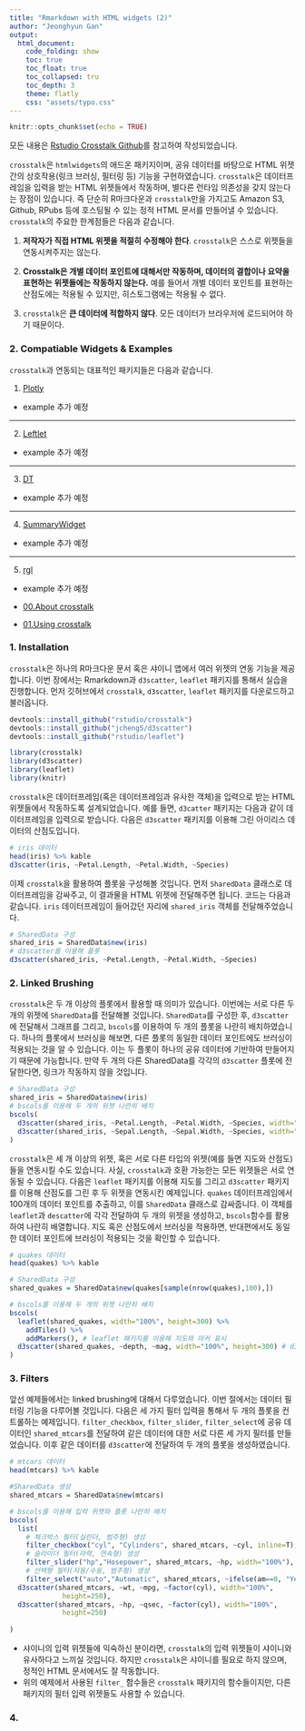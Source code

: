 ```yaml
---
title: "Rmarkdown with HTML widgets (2)"
author: "Jeonghyun Gan"
output: 
  html_document:
    code_folding: show
    toc: true
    toc_float: true
    toc_collapsed: tru
    toc_depth: 3
    theme: flatly
    css: "assets/typo.css"
---
```


```r
knitr::opts_chunk$set(echo = TRUE)
```

모든 내용은 [Rstudio Crosstalk Github](https://rstudio.github.io/crosstalk)를 참고하여 작성되었습니다.


`crosstalk`은 `htmlwidgets`의 애드온 패키지이며, 공유 데이터를 바탕으로 HTML 위젯 간의 상호작용(링크 브러싱, 필터링 등) 기능을 구현하였습니다. `crosstalk`은 데이터프레임을 입력을 받는 HTML 위젯들에서 작동하며, 별다른 런타임 의존성을 갖지 않는다는 장점이 있습니다. 즉 단순히 R마크다운과 `crosstalk`만을 가지고도 Amazon S3, Github, RPubs 등에 호스팅될 수 있는 정적 HTML 문서를 만들어낼 수 있습니다. `crosstalk`의 주요한 한계점들은 다음과 같습니다.

1. **저작자가 직접 HTML 위젯을 적절히 수정해야 한다**. `crosstalk`은 스스로 위젯들을 연동시켜주지는 않는다.

2. **Crosstalk은 개별 데이터 포인트에 대해서만 작동하며, 데이터의 결합이나 요약을 표현하는 위젯들에는 작동하지 않는다.** 예를 들어서 개별 데이터 포인트를 표현하는 산점도에는 적용될 수 있지만, 히스토그램에는 적용될 수 없다.

3. `crosstalk`은 **큰 데이터에 적합하지 않다**. 모든 데이터가 브라우저에 로드되어야 하기 때문이다.


### 2. Compatiable Widgets & Examples

`crosstalk`과 연동되는 대표적인 패키지들은 다음과 같습니다.

1. [Plotly](https://plotly-r.com/)
  
- example 추가 예정

---

2. [Leftlet](https://rstudio.github.io/leaflet/)

- example 추가 예정

---

3. [DT](https://rstudio.github.io/DT/)

- example 추가 예정

---

4. [SummaryWidget](https://kent37.github.io/summarywidget/)

- example 추가 예정

---

5. [rgl](https://r-forge.r-project.org/projects/rgl/)

- example 추가 예정



- [00.About crosstalk](https://jhgan00.github.io/crosstalk/index.html)
- [01.Using crosstalk](https://jhgan00.github.io/crosstalk/UsingCrosstalk.html)

### 1. Installation

`crosstalk`은 하나의 R마크다운 문서 혹은 샤이니 앱에서 여러 위젯의 연동 기능을 제공합니다. 이번 장에서는 Rmarkdown과 `d3scatter`, `leaflet` 패키지를 통해서 실습을 진행합니다. 먼저 깃허브에서 `crosstalk`, `d3scatter`, `leaflet` 패키지를 다운로드하고 불러옵니다.

```r
devtools::install_github("rstudio/crosstalk")
devtools::install_github("jcheng5/d3scatter")
devtools::install_github("rstudio/leaflet")
```

```r
library(crosstalk) 
library(d3scatter)
library(leaflet)
library(knitr)
```

`crosstalk`은 데이터프레임(혹은 데이터프레임과 유사한 객체)을 입력으로 받는 HTML 위젯들에서 작동하도록 설계되었습니다. 예를 들면, `d3catter` 패키지는 다음과 같이 데이터프레임을 입력으로 받습니다. 다음은 `d3scatter` 패키지를 이용해 그린 아이리스 데이터의 산점도입니다.

```r
# iris 데이터
head(iris) %>% kable
d3scatter(iris, ~Petal.Length, ~Petal.Width, ~Species)
```

이제 `crosstalk`을 활용하여 플롯을 구성해볼 것입니다. 먼저 `SharedData` 클래스로 데이터프레임을 감싸주고, 이 결과물을 HTML 위젯에 전달해주면 됩니다. 코드는 다음과 같습니다. `iris` 데이터프레임이 들어갔던 자리에 `shared_iris` 객체를 전달해주었습니다.

```r
# SharedData 구성
shared_iris = SharedData$new(iris)
# d3scatter를 이용해 플롯
d3scatter(shared_iris, ~Petal.Length, ~Petal.Width, ~Species)
```

### 2. Linked Brushing

`crosstalk`은 두 개 이상의 플롯에서 활용할 때 의미가 있습니다. 이번에는 서로 다른 두 개의 위젯에 `SharedData`를 전달해볼 것입니다. `SharedData`를 구성한 후, `d3scatter`에 전달해서 그래프를 그리고, `bscols`를 이용하여 두 개의 플롯을 나란히 배치하였습니다. 하나의 플롯에서 브러싱을 해보면, 다른 플롯의 동일한 데이터 포인트에도 브러싱이 적용되는 것을 알 수 있습니다. 이는 두 플롯이 하나의 공유 데이터에 기반하여 만들어지기 때문에 가능합니다. 만약 두 개의 다른 SharedData를 각각의 `d3scatter` 플롯에 전달한다면, 링크가 작동하지 않을 것입니다.

```r
# SharedData 구성
shared_iris = SharedData$new(iris)
# bscols를 이용해 두 개의 위젯 나란히 배치
bscols(
  d3scatter(shared_iris, ~Petal.Length, ~Petal.Width, ~Species, width="100%", height=300),
  d3scatter(shared_iris, ~Sepal.Length, ~Sepal.Width, ~Species, width="100%", height=300)
)
```

`crosstalk`은 세 개 이상의 위젯, 혹은 서로 다른 타입의 위젯(예를 들면 지도와 산점도)들을 연동시킬 수도 있습니다. 사실, `crosstalk`과 호환 가능한는 모든 위젯들은 서로 연동될 수 있습니다. 다음은 `leaflet` 패키지를 이용해 지도를 그리고 `d3scatter` 패키지를 이용해 산점도를 그린 후 두 위젯을 연동시킨 예제입니다. `quakes` 데이터프레임에서 100개의 데이터 포인트를 추출하고, 이를 `SharedData` 클래스로 감싸줍니다. 이 객체를 `leaflet`과 `descatter`에 각각 전달하여 두 개의 위젯을 생성하고, `bscols`함수를 활용하여 나란히 배열합니다. 지도 혹은 산점도에서 브러싱을 적용하면, 반대편에서도 동일한 데이터 포인트에 브러싱이 적용되는 것을 확인할 수 있습니다.

```r
# quakes 데이터
head(quakes) %>% kable

# SharedData 구성
shared_quakes = SharedData$new(quakes[sample(nrow(quakes),100),])

# bscols를 이용해 두 개의 위젯 나란히 배치
bscols(
  leaflet(shared_quakes, width="100%", height=300) %>%
    addTiles() %>%
    addMarkers(), # leaflet 패키지를 이용해 지도와 마커 표시
  d3scatter(shared_quakes, ~depth, ~mag, width="100%", height=300) # d3scatter 패키지를 이용해 산점도 생성
)
```

### 3. Filters

앞선 예제들에서는 linked brushing에 대해서 다루었습니다. 이번 절에서는 데이터 필터링 기능을 다루어볼 것입니다. 다음은 세 가지 필터 입력을 통해서 두 개의 플롯을 컨트롤하는 예제입니다. `filter_checkbox`, `filter_slider`, `filter_select`에 공유 데이터인 `shared_mtcars`를 전달하여 같은 데이터에 대한 서로 다른 세 가지 필터를 만들었습니다. 이후 같은 데이터를 `d3scatter`에 전달하여 두 개의 플롯을 생성하였습니다. 

```r
# mtcars 데이터
head(mtcars) %>% kable

#SharedData 생성
shared_mtcars = SharedData$new(mtcars)

# bscols를 이용해 입력 위젯와 플롯 나란히 배치
bscols(
  list(
    # 체크박스 필터(실린더, 범주형) 생성
    filter_checkbox("cyl", "Cylinders", shared_mtcars, ~cyl, inline=T),
    # 슬라이더 필터(마력, 연속형) 생성
    filter_slider("hp","Hosepower", shared_mtcars, ~hp, width="100%"),
    # 선택형 필터(자동/수동, 범주형) 생성
    filter_select("auto","Automatic", shared_mtcars, ~ifelse(am==0, "Yes", "No"))),
  d3scatter(shared_mtcars, ~wt, ~mpg, ~factor(cyl), width="100%",
             height=250),
  d3scatter(shared_mtcars, ~hp, ~qsec, ~factor(cyl), width="100%",
             height=250)
  
)
```

- 샤이니의 입력 위젯들에 익숙하신 분이라면, `crosstalk`의 입력 위젯들이 샤이니와 유사하다고 느끼실 것입니다. 하지만 `crosstalk`은 샤이니를 필요로 하지 않으며, 정적인 HTML 문서에서도 잘 작동합니다. 
- 위의 예제에서 사용된 `filter_` 함수들은 `crosstalk` 패키지의 함수들이지만, 다른 패키지의 필터 입력 위젯들도 사용할 수 있습니다. 

### 4. 